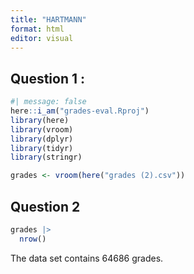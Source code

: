 ```yaml
---
title: "HARTMANN"
format: html
editor: visual
---
```


## Question 1 : 
```r
#| message: false
here::i_am("grades-eval.Rproj")
library(here)
library(vroom)
library(dplyr)
library(tidyr)
library(stringr)
```

```r
grades <- vroom(here("grades (2).csv"))
```
## Question 2 
```r
grades |>
  nrow()
```
The data set contains 64686 grades. 


